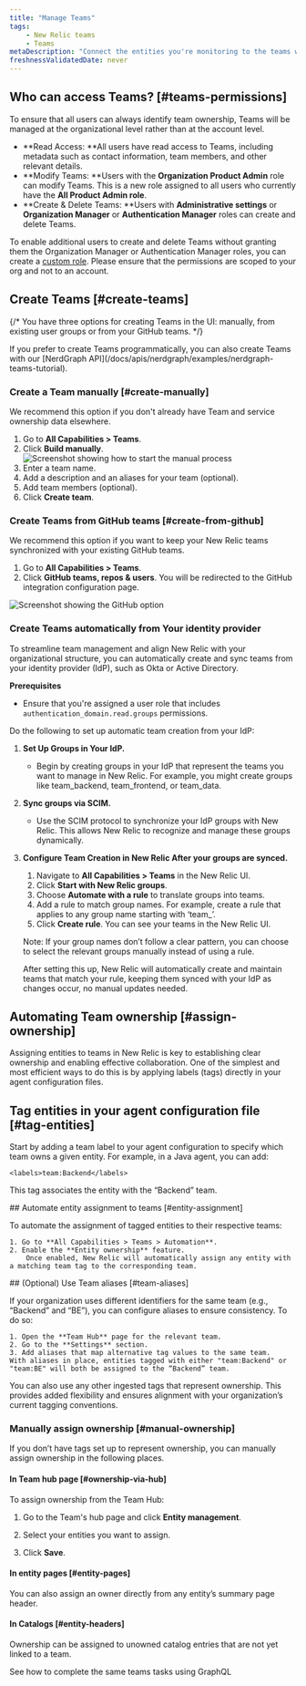 ```yaml
---
title: "Manage Teams"
tags:
    - New Relic teams
    - Teams
metaDescription: "Connect the entities you're monitoring to the teams who own them"
freshnessValidatedDate: never
---
```



## Who can access Teams? [#teams-permissions]

To ensure that all users can always identify team ownership, Teams will be managed at the organizational level rather than at the account level.

* **Read Access: **All users have read access to Teams, including metadata such as contact information, team members, and other relevant details.
* **Modify Teams: **Users with the **Organization Product Admin** role can modify Teams. This is a new role assigned to all users who currently have the **All Product Admin role**.
* **Create & Delete Teams: **Users with **Administrative settings** or **Organization Manager** or **Authentication Manager** roles can create and delete Teams.

<Callout variant="tip" title="Tip">

To enable additional users to create and delete Teams without granting them the Organization Manager or Authentication Manager roles, you can create a [custom role](/docs/apis/nerdgraph/examples/nerdgraph-manage-groups/#create-role). Please ensure that the permissions are scoped to your org and not to an account.
</Callout>

## Create Teams [#create-teams]

{/* You have three options for creating Teams in the UI: manually, from existing user groups or from your GitHub teams.  */}

<Callout variant="tip">
  If you prefer to create Teams programmatically, you can also create Teams with our [NerdGraph API](/docs/apis/nerdgraph/examples/nerdgraph-teams-tutorial).
</Callout>

### Create a Team manually [#create-manually]

We recommend this option if you don't already have Team and service ownership data elsewhere.

1. Go to **All Capabilities > Teams**.
2. Click **Build manually**.
    <img
        title="Screenshot showing how to start the manual process"
        alt="Screenshot showing how to start the manual process"
        src="/images/teams_screenshot-crop_create-manually.webp"
    />
3. Enter a team name.
4. Add a description and an aliases for your team (optional).
5. Add team members (optional).
6. Click **Create team**.

 ### Create Teams from GitHub teams [#create-from-github]

We recommend this option if you want to keep your New Relic teams synchronized with your existing GitHub teams.

1. Go to **All Capabilities > Teams**.
2. Click **GitHub teams, repos & users**. You will be redirected to the GitHub integration configuration page.

<img
    title="Screenshot showing the GitHub option"
    alt="Screenshot showing the GitHub option"
    src="/images/create_teams_github.webp"
/> 

### Create Teams automatically from Your identity provider

To streamline team management and align New Relic with your organizational structure, you can automatically create and sync teams from your identity provider (IdP), such as Okta or Active Directory.

**Prerequisites**
* Ensure that you're assigned a user role that includes `authentication_domain.read.groups` permissions.

Do the following to set up automatic team creation from your IdP:

1. **Set Up Groups in Your IdP.**
   - Begin by creating groups in your IdP that represent the teams you want to manage in New Relic. For example, you might create groups like team_backend, team_frontend, or team_data.
2. **Sync groups via SCIM.**
    - Use the SCIM protocol to synchronize your IdP groups with New Relic. This allows New Relic to recognize and manage these groups dynamically.
3. **Configure Team Creation in New Relic After your groups are synced.**
   
	1.	Navigate to **All Capabilities > Teams** in the New Relic UI.
	2.	Click **Start with New Relic groups**.
	3.	Choose **Automate with a rule** to translate groups into teams.
	4.	Add a rule to match group names. For example, create a rule that applies to any group name starting with ‘team_’.
	5.	Click **Create rule**. You can see your teams in the New Relic UI.

    Note: If your group names don’t follow a clear pattern, you can choose to select the relevant groups manually instead of using a rule.

    After setting this up, New Relic will automatically create and maintain teams that match your rule, keeping them synced with your IdP as changes occur, no manual updates needed.


## Automating Team ownership [#assign-ownership]

Assigning entities to teams in New Relic is key to establishing clear ownership and enabling effective collaboration. 
One of the simplest and most efficient ways to do this is by applying labels (tags) directly in your agent configuration files.

<Steps>

<Step>

## Tag entities in your agent configuration file [#tag-entities]

Start by adding a team label to your agent configuration to specify which team owns a given entity. 
For example, in a Java agent, you can add:

```
<labels>team:Backend</labels>
```
This tag associates the entity with the “Backend” team.
</Step>

<Step>
## Automate entity assignment to teams [#entity-assignment]

To automate the assignment of tagged entities to their respective teams:

    1. Go to **All Capabilities > Teams > Automation**.
    2. Enable the **Entity ownership** feature.
        Once enabled, New Relic will automatically assign any entity with a matching team tag to the corresponding team.
 

</Step>

<Step>
## (Optional) Use Team aliases [#team-aliases]

If your organization uses different identifiers for the same team (e.g., “Backend” and “BE”), you can configure aliases to ensure consistency. To do so:

    1. Open the **Team Hub** page for the relevant team.
    2. Go to the **Settings** section.
    3. Add aliases that map alternative tag values to the same team.
    With aliases in place, entities tagged with either "team:Backend" or "team:BE" will both be assigned to the “Backend” team.

<Callout variant="tip">
You can also use any other ingested tags that represent ownership. This provides added flexibility and ensures alignment with your organization’s current tagging conventions.
</Callout>


</Step>


</Steps>



### Manually assign ownership [#manual-ownership]

If you don’t have tags set up to represent ownership, you can manually assign ownership in the following places.

#### In Team hub page [#ownership-via-hub]

To assign ownership from the Team Hub:

1. Go to the Team's hub page and click **Entity management**.

2. Select your entities you want to assign.

3. Click **Save**.

#### In entity pages [#entity-pages]

You can also assign an owner directly from any entity’s summary page header.

#### In Catalogs [#entity-headers]

Ownership can be assigned to unowned catalog entries that are not yet linked to a team.
   

<DocTiles>
  <DocTile title='NerdGraph API' path="/docs/apis/nerdgraph/examples/nerdgraph-teams-tutorial">See how to complete the same teams tasks using GraphQL</DocTile>
</DocTiles>